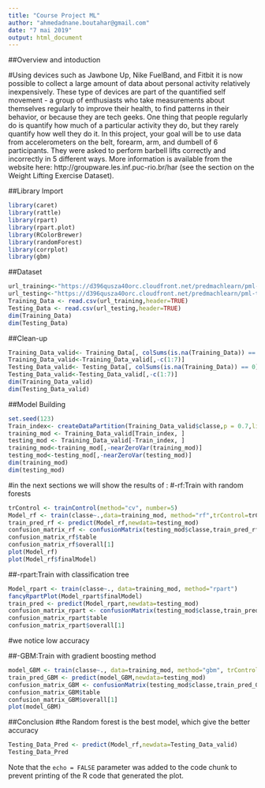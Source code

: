 ---
title: "Course Project ML"
author: "ahmedadnane.boutahar@gmail.com"
date: "7 mai 2019"
output: html_document
---

##Overview and intoduction 

#Using devices such as Jawbone Up, Nike FuelBand, and Fitbit it is now possible to collect a large amount of data about personal activity relatively inexpensively. These type of devices are part of the quantified self movement - a group of enthusiasts who take measurements about themselves regularly to improve their health, to find patterns in their behavior, or because they are tech geeks. One thing that people regularly do is quantify how much of a particular activity they do, but they rarely quantify how well they do it. In this project, your goal will be to use data from accelerometers on the belt, forearm, arm, and dumbell of 6 participants. They were asked to perform barbell lifts correctly and incorrectly in 5 different ways. More information is available from the website here: http://groupware.les.inf.puc-rio.br/har (see the section on the Weight Lifting Exercise Dataset).

##Library Import

```{r}
library(caret)
library(rattle)
library(rpart)
library(rpart.plot)
library(RColorBrewer)
library(randomForest)
library(corrplot)
library(gbm)
```

##Dataset

```{r}
url_training<-"https://d396qusza40orc.cloudfront.net/predmachlearn/pml-training.csv"
url_testing<-"https://d396qusza40orc.cloudfront.net/predmachlearn/pml-testing.csv"
Training_Data <- read.csv(url_training,header=TRUE)
Testing_Data <- read.csv(url_testing,header=TRUE)
dim(Training_Data)
dim(Testing_Data)
```

##Clean-up

```{r}
Training_Data_valid<- Training_Data[, colSums(is.na(Training_Data)) == 0]
Training_Data_valid<-Training_Data_valid[,-c(1:7)]
Testing_Data_valid<- Testing_Data[, colSums(is.na(Training_Data)) == 0]
Testing_Data_valid<-Testing_Data_valid[,-c(1:7)]
dim(Training_Data_valid)
dim(Testing_Data_valid)
```

##Model Building
```{r}
set.seed(123)
Train_index<- createDataPartition(Training_Data_valid$classe,p = 0.7,list=FALSE)
training_mod <- Training_Data_valid[Train_index, ]
testing_mod <- Training_Data_valid[-Train_index, ]
training_mod<-training_mod[,-nearZeroVar(training_mod)]
testing_mod<-testing_mod[,-nearZeroVar(testing_mod)]
dim(training_mod)
dim(testing_mod)
```
#in the next sections we will show the results of :
#-rf:Train with random forests

```{r}
trControl <- trainControl(method="cv", number=5)
Model_rf <- train(classe~.,data=training_mod, method="rf",trControl=trControl, verbose=FALSE)
train_pred_rf <- predict(Model_rf,newdata=testing_mod)
confusion_matrix_rf <- confusionMatrix(testing_mod$classe,train_pred_rf)
confusion_matrix_rf$table
confusion_matrix_rf$overall[1]
plot(Model_rf)
plot(Model_rf$finalModel)
```
##-rpart:Train with classification tree


```{r}
Model_rpart <- train(classe~., data=training_mod, method="rpart")
fancyRpartPlot(Model_rpart$finalModel)
train_pred <- predict(Model_rpart,newdata=testing_mod)
confusion_matrix_rpart <- confusionMatrix(testing_mod$classe,train_pred)
confusion_matrix_rpart$table
confusion_matrix_rpart$overall[1]
```
#we notice low accuracy

##-GBM:Train with gradient boosting method

```{r}
model_GBM <- train(classe~., data=training_mod, method="gbm", trControl=trControl, verbose=FALSE)
train_pred_GBM <- predict(model_GBM,newdata=testing_mod)
confusion_matrix_GBM <- confusionMatrix(testing_mod$classe,train_pred_GBM)
confusion_matrix_GBM$table
confusion_matrix_GBM$overall[1]
plot(model_GBM)
```

##Conclusion
#the Random forest is the best model, which give the better accuracy

```{r}
Testing_Data_Pred <- predict(Model_rf,newdata=Testing_Data_valid)
Testing_Data_Pred
```



Note that the `echo = FALSE` parameter was added to the code chunk to prevent printing of the R code that generated the plot.
